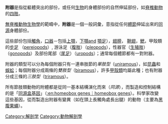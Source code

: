 {{Link style|time=2015-12-12T07:12:25+00:00}}
'''附器'''是指從軀體突出的部份，或任何[[生物|生物]]的身體部份的自然伸延部份，如[[脊椎動物|脊椎動物]]的[[四肢|四肢]]。

[[無脊椎動物|無脊椎動物]][[生物學|生物學]]的範疇中，'''附器'''是一個一般詞彙，意指從任何[[體節|體節]]伸延出來的[[同源|同源]]身體部份。

這些部份包括[[觸角|觸角]]，[[口器|口器]]－包括[[上顎|上顎]]，[[下顎|下顎]]and [[顎足|顎足]]），[[翅膀|翅膀]]， [[鞘翅|鞘翅]]，[[鰓|鰓]]，甲殼類的[[步足|步足]] （[[:en:pereiopod|pereiopods]]）, 游泳足（[[腹肢|腹肢]]）（[[:en:pleopod|pleopods]]），性器官（[[生殖肢|生殖肢]]）（[[:en:gonopod|gonopods]]）及部份尾部（[[尾足|尾足]]）（[[:en:uropod|uropods]]）；通常每個體節都有一對附器。

附器的類型可以分為每個附器只有一連串肢節的''單肢型''（[[:en:uniramous|uniramous]]），如[[昆蟲|昆蟲]]和[[蜈蚣|蜈蚣]]；每個附器分成兩條的''雙肢型''（[[:en:biramous|biramous]]），許多[[甲殼類|甲殼類]]均屬此種；也有附器分成三條的''三肢型''（[[:en:triramous|triramous]]）。

所有節肢類動物的附體都是從同一基本結構演化而來（''同源''），而製造和控制結構的是「[[同源盒基因|同源盒基因]]」（[[:en:homeobox_genes｜homeobox_genes|:en:homeobox genes｜homeobox genes]]）。科學家改變這些基因，從而製造出附器有變異（如在頭上長觸角處長出腿）的動物（主要為[[黑腹果蠅|黑腹果蠅]]）。

[[Category:解剖学|Category:解剖学]]
[[Category:動物解剖學|Category:動物解剖學]]